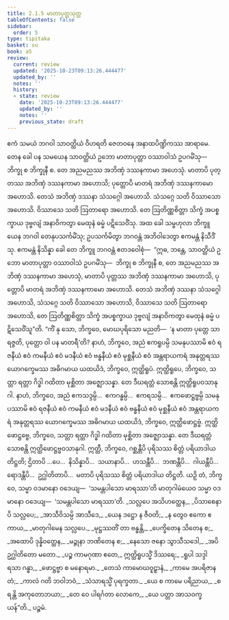 ```yaml
---
title: 2.1.5 မာတာပုတ္တသုတ္တ
tableOfContents: false
sidebar:
  order: 5
type: tipitaka
basket: su
book: a5
review:
  current: review
  updated: '2025-10-23T09:13:26.444477'
  updated_by: ''
  notes: ''
  history:
  - state: review
    date: '2025-10-23T09:13:26.444477'
    updated_by: ''
    notes: ''
    previous_state: draft
---
```



<ReviewStatus review={frontmatter.review} showDetails={true} />

<HypothesisAnnotation frontmatter={frontmatter} />

<DynamicBreadcrumb />

<Division number="55" book="a5" e="ch" v="16" p="59">

<Paragraph number="341" book="a5">
ဧကံ သမယံ ဘဂဝါ သာဝတ္ထိယံ ဝိဟရတိ ဇေတဝနေ အနာထပိဏ္ဍိကဿ အာရာမေ. တေန ခေါ ပန သမယေန သာဝတ္ထိယံ ဥဘော မာတာပုတ္တာ ဝဿာဝါသံ ဥပဂမိံသု—  ဘိက္ခု စ ဘိက္ခုနီ စ. တေ အညမညဿ အဘိဏှံ ဒဿနကာမာ အဟေသုံ. မာတာပိ ပုတ္တဿ အဘိဏှံ ဒဿနကာမာ အဟောသိ; ပုတ္တောပိ မာတရံ အဘိဏှံ ဒဿနကာမော အဟောသိ. တေသံ အဘိဏှံ ဒဿနာ သံသဂ္ဂေါ အဟောသိ. သံသဂ္ဂေ သတိ ဝိဿာသော အဟောသိ. ဝိဿာသေ သတိ ဩတာရော အဟောသိ. တေ ဩတိဏ္ဏစိတ္တာ သိက္ခံ အပစ္စက္ခာယ ဒုဗ္ဗလျံ အနာဝိကတွာ မေထုနံ ဓမ္မံ ပဋိသေဝိံသု.
</Paragraph>

<Paragraph number="342" book="a5">
အထ ခေါ သမ္ဗဟုလာ ဘိက္ခူ ယေန ဘဂဝါ တေနုပသင်္ကမိံသု; ဥပသင်္ကမိတွာ ဘဂဝန္တံ အဘိဝါဒေတွာ ဧကမန္တံ နိသီဒိံသု. ဧကမန္တံ နိသိန္နာ ခေါ တေ ဘိက္ခူ ဘဂဝန္တံ ဧတဒဝေါစုံ—  “ဣဓ, ဘန္တေ, သာဝတ္ထိယံ ဥဘော မာတာပုတ္တာ ဝဿာဝါသံ ဥပဂမိံသု—  ဘိက္ခု စ ဘိက္ခုနီ စ, တေ အညမညဿ အဘိဏှံ ဒဿနကာမာ အဟေသုံ, မာတာပိ ပုတ္တဿ အဘိဏှံ ဒဿနကာမာ အဟောသိ, ပုတ္တောပိ မာတရံ အဘိဏှံ ဒဿနကာမော အဟောသိ. တေသံ အဘိဏှံ ဒဿနာ သံသဂ္ဂေါ အဟောသိ, သံသဂ္ဂေ သတိ ဝိဿာသော အဟောသိ, ဝိဿာသေ သတိ ဩတာရော အဟောသိ, တေ ဩတိဏ္ဏစိတ္တာ သိက္ခံ အပစ္စက္ခာယ ဒုဗ္ဗလျံ အနာဝိကတွာ မေထုနံ ဓမ္မံ ပဋိသေဝိံသူ”တိ.
</Paragraph>

<Paragraph number="343" book="a5">
“ကိံ နု သော, ဘိက္ခဝေ, မောဃပုရိသော မညတိ—  ‘န မာတာ ပုတ္တေ သာရဇ္ဇတိ, ပုတ္တော ဝါ ပန မာတရီ’တိ? နာဟံ, ဘိက္ခဝေ, အညံ ဧကရူပမ္ပိ သမနုပဿာမိ ဧဝံ ရဇနီယံ ဧဝံ ကမနီယံ ဧဝံ မဒနီယံ ဧဝံ ဗန္ဓနီယံ ဧဝံ မုစ္ဆနီယံ ဧဝံ အန္တရာယကရံ အနုတ္တရဿ ယောဂက္ခေမဿ အဓိဂမာယ ယထယိဒံ, ဘိက္ခဝေ, ဣတ္ထိရူပံ. ဣတ္ထိရူပေ, ဘိက္ခဝေ, သတ္တာ ရတ္တာ ဂိဒ္ဓါ ဂထိတာ မုစ္ဆိတာ အဇ္ဈောသန္နာ. တေ ဒီဃရတ္တံ သောစန္တိ ဣတ္ထိရူပဝသာနုဂါ.
</Paragraph>

<Paragraph number="344" book="a5">
နာဟံ, ဘိက္ခဝေ, အညံ ဧကသဒ္ဒမ္ပိ…  ဧကဂန္ဓမ္ပိ…  ဧကရသမ္ပိ…  ဧကဖောဋ္ဌဗ္ဗမ္ပိ သမနုပဿာမိ ဧဝံ ရဇနီယံ ဧဝံ ကမနီယံ ဧဝံ မဒနီယံ ဧဝံ ဗန္ဓနီယံ ဧဝံ မုစ္ဆနီယံ ဧဝံ အန္တရာယကရံ အနုတ္တရဿ ယောဂက္ခေမဿ အဓိဂမာယ ယထယိဒံ, ဘိက္ခဝေ, ဣတ္ထိဖောဋ္ဌဗ္ဗံ. ဣတ္ထိဖောဋ္ဌဗ္ဗေ, ဘိက္ခဝေ, သတ္တာ ရတ္တာ ဂိဒ္ဓါ ဂထိတာ မုစ္ဆိတာ အဇ္ဈောသန္နာ. တေ ဒီဃရတ္တံ သောစန္တိ ဣတ္ထိဖောဋ္ဌဗ္ဗဝသာနုဂါ.
</Paragraph>

<Paragraph number="345" book="a5">
ဣတ္ထီ, ဘိက္ခဝေ, ဂစ္ဆန္တီပိ ပုရိသဿ စိတ္တံ ပရိယာဒါယ တိဋ္ဌတိ; ဌိတာပိ …ပေ…  နိသိန္နာပိ…  သယာနာပိ…  ဟသန္တီပိ…  ဘဏန္တီပိ…  ဂါယန္တီပိ…  ရောဒန္တီပိ…  ဥဂ္ဃါတိတာပိ…  မတာပိ ပုရိသဿ စိတ္တံ ပရိယာဒါယ တိဋ္ဌတိ. ယဉှိ တံ, ဘိက္ခဝေ, သမ္မာ ဝဒမာနော ဝဒေယျ—  ‘သမန္တပါသော မာရဿာ’တိ မာတုဂါမံယေဝ သမ္မာ ဝဒမာနော ဝဒေယျ—  ‘သမန္တပါသော မာရဿာ’တိ.
</Paragraph>

<Paragraph number="346" type="verses" book="a5">
_သလ္လပေ အသိဟတ္ထေန,_  
_ပိသာစေနာပိ သလ္လပေ;_  
_အာသီဝိသမ္ပိ အာသီဒေ,_  
_ယေန ဒဋ္ဌော န ဇီဝတိ;_  
_န တွေဝ ဧကော ဧကာယ,_  
_မာတုဂါမေန သလ္လပေ._  

</Paragraph>

<Paragraph number="347" type="verses" book="a5">
_မုဋ္ဌဿတိံ တာ ဗန္ဓန္တိ,_  
_ပေက္ခိတေန သိတေန စ;_  
_အထောပိ ဒုန္နိဝတ္ထေန,_  
_မဉ္ဇုနာ ဘဏိတေန စ;_  
_နေသော ဇနော သွာသီသဒေါ,_  
_အပိ ဥဂ္ဃါတိတော မတော._  

</Paragraph>

<Paragraph number="348" type="verses" book="a5">
_ပဉ္စ ကာမဂုဏာ ဧတေ,_  
ဣတ္ထိရူပသ္မိံ ဒိဿရေ;_  
_ရူပါ သဒ္ဒါ ရသာ ဂန္ဓာ,_  
_ဖောဋ္ဌဗ္ဗာ စ မနောရမာ._  

</Paragraph>

<Paragraph number="349" type="verses" book="a5">
_တေသံ ကာမောဃဝူဠှာနံ,_  
_ကာမေ အပရိဇာနတံ;_  
_ကာလံ ဂတိ ဘဝါဘဝံ,_  
_သံသာရသ္မိံ ပုရက္ခတာ._  

</Paragraph>

<Paragraph number="350" type="verses" book="a5">
_ယေ စ ကာမေ ပရိညာယ,_  
_စရန္တိ အကုတောဘယာ;_  
_တေ ဝေ ပါရင်္ဂတာ လောကေ,_  
_ယေ ပတ္တာ အာသဝက္ခယန်”တိ._  


</Paragraph>
</Division>

<Paragraph number="351" type="center" book="a5">
ပဉ္စမံ.
</Paragraph>